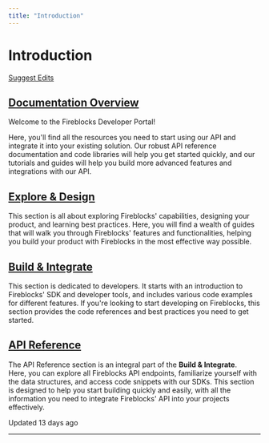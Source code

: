 ```yaml
---
title: "Introduction"
---
```

  
  # Introduction

[Suggest Edits](/edit/introduction)

## [Documentation Overview](#documentation-overview)

Welcome to the Fireblocks Developer Portal!

Here, you'll find all the resources you need to start using our API and integrate it into your existing solution. Our robust API reference documentation and code libraries will help you get started quickly, and our tutorials and guides will help you build more advanced features and integrations with our API.

  
## [Explore & Design](#explore--design)

This section is all about exploring Fireblocks' capabilities, designing your product, and learning best practices. Here, you will find a wealth of guides that will walk you through Fireblocks' features and functionalities, helping you build your product with Fireblocks in the most effective way possible.

## [Build & Integrate](#build--integrate)

This section is dedicated to developers. It starts with an introduction to Fireblocks' SDK and developer tools, and includes various code examples for different features. If you're looking to start developing on Fireblocks, this section provides the code references and best practices you need to get started.

## [API Reference](#api-reference)

The API Reference section is an integral part of the **Build & Integrate**.  
Here, you can explore all Fireblocks API endpoints, familiarize yourself with the data structures, and access code snippets with our SDKs. This section is designed to help you start building quickly and easily, with all the information you need to integrate Fireblocks' API into your projects effectively.

Updated 13 days ago

* * *